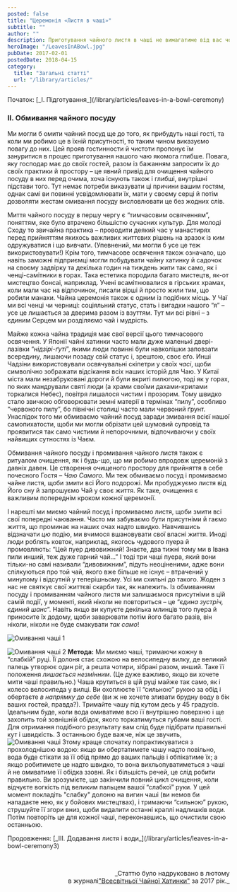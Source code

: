```yaml
---
posted: false
title: "Церемонія «Листя в чаші»"
subtitle: ""
author: ""
description: Приготування чайного листя в чаші не вимагатиме від вас чогось особливого. Чай здебільшого за своєю формою буває трьох типів...
heroImage: "/LeavesInABowl.jpg"
pubDate: 2017-02-01
postedDate: 2018-04-15
category: 
  title: "Загальні статті"
  url: "/library/articles/"
---
```



<section class="next-page last-line">
  Початок: [_І. Підготування_](/library/articles/leaves-in-a-bowl-ceremony)
</section>

<h3>II. Обмивання чайного посуду</h3>

Ми могли б омити чайний посуд ще до того, як прибудуть наші гості, та коли ми робимо це в їхній присутності, то таким чином виказуємо повагу до них. Цей прояв гостинности й чистоти пропонує їм зануритися в процес приготування нашого чаю якомога глибше. Повага, яку господар має до своїх гостей, разом із бажанням запросити їх до своїх практики й простору – це явний привід для очищення чайного посуду в них перед очима, хоча існують також і глибші, внутрішні підстави того. Тут немає потреби виказувати ці причини вашим гостям, однак самі ви повинні усвідомлювати їх, мати у своєму серці й потім дозволяти жестам омивання посуду висловлювати це без жодних слів.

Миття чайного посуду в першу чергу є “тимчасовим освяченням”, поняттям, яке було втрачено більшістю сучасних культур. Для молоді Сходу то звичайна практика – проводити деякий час у манастирях перед прийняттям якихось важливих життєвих рішень на зразок із ким одружуватися і що вивчати. (Упевнений, ми могли б усе це теж використовувати!) Крім того, тимчасове освячення також означало, що навіть заможні підприємці могли побудувати чайну хатинку й садочок на своєму задвірку та декілька годин на тиждень жити так само, як і ченці-самітники в горах. Така естетика породила багато мистецтв, як-от мистецтво бонсаі, наприклад. Учені всамітнювалися в гірських храмах, коли мали час на відпочинок, писали вірші й просто жили тим, що робили манахи. Чайна церемонія також є одним із подібних місць. У Чаї ми всі ченці чи черниці: соціяльний статус, стать і вигадки нашого “я” – усе це лишається за дверима разом із взуттям. Тут ми всі рівні – з єдиним Серцем ми розділяємо чай і мудрість.

Майже кожна чайна традиція має свої версії цього тимчасового освячення. У Японії чайні хатинки часто мали дуже маленькі двері-лазівки “_нідзірі-ґуті_”, якими люди повинні були навколішки заповзати всередину, лишаючи позаду свій статус і, зрештою, своє еґо. Инші Чадзіни використовували освячувальні скіпетри у своїх _часі_, щоби символічно зображати відсікання всіх наших історій для Чаю. У Китаї міста мали незабруковані дороги й були вкриті пилюгою, тоді як у горах, по яких мандрували святі люди (а храми своїми дахами-крилами торкалися Небес), повітря лишалося чистим і прозорим. Тому швидко стало звичкою обговорювати земні матерії в термінах “пилу”, особливо “червоного пилу”, бо північні столиці часто мали червоний ґрунт. Унаслідок того ми обмиваємо чайний посуд заради змивання всієї нашої самопихатости, щоби ми могли обрізати цей шумовий супровід та проявитися так само чистими й непорочними, відпочиваючи у своїх найвищих сутностях із Чаєм.

Обмивання чайного посуду і промивання чайного листя також є ритуалом очищення, як і будь-що, що ми робимо впродовж церемоній з давніх давен. Це створення очищеного простору для прийняття в себе почесного Гостя – _Чаю Самого_. Ми теж обмиваємо посуд і промиваємо чайне листя, щоби змити всі Його подорожі. Ми пробуджуємо листя від Його сну й запрошуємо Чай у своє життя. Як таке, очищення є важливим попереднім кроком кожної церемонії.

І нарешті ми миємо чайний посуд і промиваємо листя, щоби змити всі свої попередні чаювання. Часто ми забуваємо бути присутніми й гаємо життя, що проминає на наших очах надто швидко. Навчившись відзначати _цю_ подію, ми вчимося вшановувати свої власні життя. Иноді люди роблять ковток, наприклад, якогось чудового пуера й промовляють: “Цей пуер дивовижний! Знаєте, два тижні тому ми в Івана пили инший, теж дуже гарний чай…” І тоді три чаші пуера, який вони тільки-но самі називали “дивовижним”, підуть неоціненими, адже вони спілкуються про той чай, якого вже більше не існує – втрачений у минулому і відсутній у теперішньому. Усі ми схильні до такого. Жоден з нас не святкує свої життєві скарби так, як належить. Із обмиванням посуду і промиванням чайного листя ми залишаємося присутніми в цій самій події, у моменті, який ніколи не повториться – це “_єдина зустріч, єдиний шанс_”. Навіть якщо ви купуєте декілька млинців того пуера й приносите їх додому, щоби заварювати потім його багато разів, він ніколи, ніколи не буде смакувати _так само_!

<Image class="align-center" src={Image1} alt="Омивання чаші 1" />

<Image class="float-left" src={Image2} alt="Омивання чаші 2" /> __Метода:__ Ми миємо чаші, тримаючи кожну в “слабкій” руці. Її долоня стає схожою на велосипедну вилку, де великий палець утворює один ріг, а решта чотири, зібрані разом, инший. Таке її положення _лишається незмінним_. (Це дуже важливо, якщо ви хочете мити чаші правильно.) Чаша крутиться в цій руці майже так само, як і колесо велосипеда у вилці. Ви охоплюєте її “сильною” рукою за обід і обертаєте _в напрямку до себе_ (ви ж не хочете зливати брудну воду в бік ваших гостей, правда?). Тримайте чашу під кутом десь у 45 градусів. Ідеальним буде, коли вода омиватиме всю її внутрішню поверхню і ще захопить той зовнішній обідок, якого торкатимуться губами ваші гості. Для отримання подібного результату вам слід буде підібрати правильні кут і швидкість. З останньою буде важче, ніж це звучить, <Image class="float-right" src={Image3} alt="Омивання чаші 3" />тому краще спочатку попрактикуватися з прохолоднішою водою: якщо ви обертатимете чашу надто повільно, вода буде стікати за її обід прямо до ваших пальців і обпікатиме їх; а якщо робитимете це надто швидко, то вона вихльопуватиметься з чаші й не омиватиме її обідка ззовні. Як і більшість речей, це слід робити правильно. Ви зрозумієте, що закінчили повний цикл очищення, коли відчуєте вогкість під великим пальцем вашої “слабкої” руки. У цей момент покладіть "слабку" долоню на вигин чаші (ви немов би нападаєте нею, як у бойових мистецтвах), і тримаючи “сильною” рукою, струшуйте її згори вниз, щоби видалити останні краплі надлишків води. Потім повторіть це для кожної чаші, переконавшись, що очистили свою останньою.

<section class="next-page">
  Продовження: [_ІІІ. Додавання листя і води_](/library/articles/leaves-in-a-bowl-ceremony3)
</section>

<p>&nbsp;</p>
<p align="right" style="font-size: 0.9rem;">_Статтю було надруковано в лютому<br />в журналі<a title="globalteahut.org" href="http://www.globalteahut.org/" target="_blank" rel="noopener">"Всесвітньої Чайної Хатинки"</a>&nbsp;за 2017 рік._</p>